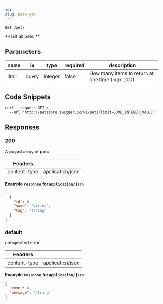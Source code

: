 ```yaml
---
id:
slug: pets-get
---
```


```
GET /pets
```

**List all pets: **

## Parameters

| name  | in    | type    | required | description                                    |
| ----- | ----- | ------- | -------- | ---------------------------------------------- |
| limit | query | integer | false    | How many items to return at one time (max 100) |

## Code Snippets

```shell title="Shell + Curl"
curl --request GET \
  --url 'http://petstore.swagger.io/v1/pets?limit=SOME_INTEGER_VALUE'
```

## Responses

### 200

A paged array of pets

| Headers      |                  |
| ------------ | ---------------- |
| content-type | application/json |

**Example `response` for `application/json`**

```json
[
  {
    "id": 0,
    "name": "string",
    "tag": "string"
  }
]
```

### default

unexpected error

| Headers      |                  |
| ------------ | ---------------- |
| content-type | application/json |

**Example `response` for `application/json`**

```json
{
  "code": 0,
  "message": "string"
}
```
